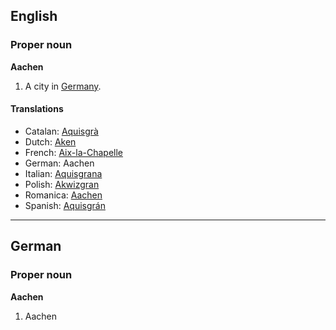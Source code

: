 ==English==
===Proper noun===
'''Aachen'''

#A city in [[Germany]].

====Translations====
*Catalan: [[Aquisgrà]]
*Dutch: [[Aken]]
*French: [[Aix-la-Chapelle]]
*German: Aachen
*Italian: [[Aquisgrana]]
*Polish: [[Akwizgran]]
*Romanica: [[Aachen]]
*Spanish: [[Aquisgrán]]

----

==German==
===Proper noun===
'''Aachen'''

#Aachen